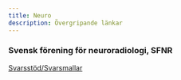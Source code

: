 ```yaml
---
title: Neuro
description: Övergripande länkar
---
```


### Svensk förening för neuroradiologi, SFNR
[Svarsstöd/Svarsmallar](https://www.sfnr.org/svarsstoed)
